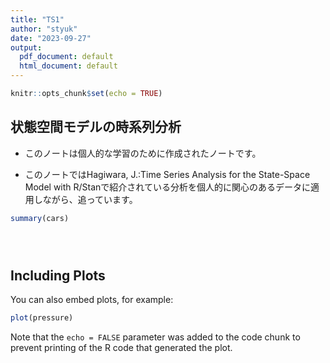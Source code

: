 ```yaml
---
title: "TS1"
author: "styuk"
date: "2023-09-27"
output:
  pdf_document: default
  html_document: default
---
```


```r
knitr::opts_chunk$set(echo = TRUE)
```

## 状態空間モデルの時系列分析

-   このノートは個人的な学習のために作成されたノートです。

-   このノートではHagiwara, J.:Time Series Analysis for the State-Space Model with R/Stanで紹介されている分析を個人的に関心のあるデータに適用しながら、追っています。

```r
summary(cars)
```

```r
```


```r
```


```r
```

## Including Plots

You can also embed plots, for example:

```r
plot(pressure)
```

Note that the `echo = FALSE` parameter was added to the code chunk to prevent printing of the R code that generated the plot.
